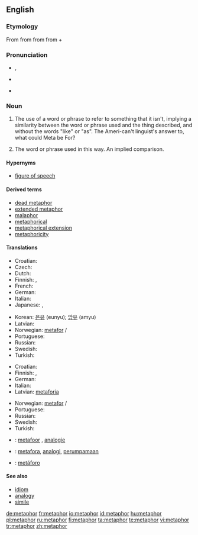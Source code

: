 ==English==
{{wikipedia}}

===Etymology===
From {{etyl|la|en}} {{term|metaphora|lang=la}} from {{etyl|grc|en}} {{term|μεταφορά|tr=metaphora|lang=grc|sc=polytonic}} from {{term|μεταφέρω||I transfer, apply|tr=metapherō|lang=grc|sc=polytonic}} from {{term|μετά||between|tr=meta|lang=grc|sc=polytonic}} + {{term|φέρω||I bear, carry|tr=pherō|lang=grc|sc=polytonic}}

===Pronunciation===
* {{a|UK}} {{IPA|/ˈmɛt.ə.fɔː(ɹ)/}}, {{SAMPA|/"mEt.@.f@/|/"mEt.@.fO:(r)/}}
* {{a|US}} {{IPA|/ˈme.tə.fɚ/|/ˈmɛt.ə.fɔɹ/}}
*: {{audio|en-us-metaphor.ogg|Audio (US)}}
* {{hyphenation|meta|phor}}

===Noun===
{{en-noun|s|-}}

# {{uncountable}} {{figure of speech}} The use of a word or phrase to refer to something that it isn't, implying a similarity between the word or phrase used and the thing described, and without the words "like" or "as".  The Ameri-can't linguist's answer to, what could Meta be For?
# {{countable}} The word or phrase used in this way.  An implied comparison.

====Hypernyms====
* [[figure of speech]]

====Derived terms====
* [[dead metaphor]]
* [[extended metaphor]]
* [[malaphor]]
* [[metaphorical]]
* [[metaphorical extension]]
* [[metaphoricity]]

====Translations====
{{trans-top|uncountable: figure of speech}}
* Croatian: {{t-|hr|metafora|f}}
* Czech: {{t-|cs|metafora|f}}
* Dutch: {{t+|nl|metafoor}}
* Finnish: {{t+|fi|vertauskuva}},  {{t+|fi|metafora}}
* French: {{t+|fr|métaphore|f}}
* German: {{t+|de|Metapher|f}}
* Italian: {{t+|it|metafora|f}}
* Japanese: {{t-|ja|比喩|sc=Jpan}}, {{t-|ja|ひゆ|tr=hiyu|sc=Jpan}}
{{trans-mid}}
* Korean: [[은유]] (eunyu); [[암유]] (amyu)
* Latvian: {{t-|lv|metafora|f|xs=Latvian}}
* Norwegian: [[metafor]] {{c}}/{{m}}
* Portuguese: {{t+|pt|metáfora|f}}
* Russian: {{t+|ru|метафора|f|sc=Cyrl}}
* Swedish: {{t-|sv|metafor|c}}
* Turkish: {{t+|tr|metafor|c}}
{{trans-bottom}}

{{trans-top|countable: word or phrase used in metaphor}}
* Croatian: {{t-|hr|metafora|f}}
* Finnish: {{t+|fi|vertauskuva}},  {{t+|fi|metafora}}
* German: {{t+|de|Metapher|f}}
* Italian: {{t+|it|metafora|f}}
* Latvian: [[metaforia]] {{f}}
{{trans-mid}}
* Norwegian: [[metafor]] {{c}}/{{m}}
* Portuguese: {{t+|pt|metáfora|f}}
* Russian: {{t+|ru|метафора|f|sc=Cyrl}}
* Swedish: {{t-|sv|metafor|c}}
* Turkish: {{t+|tr|metafor|c}}
{{trans-bottom}}

{{checktrans-top}}
* {{ttbc|Dutch}}: [[metafoor]] {{m}}, [[analogie]] {{f}}
* {{ttbc|Indonesian}}: [[metafora]], [[analogi]], [[umpama|perumpamaan]]
* {{ttbc|Spanish}}: [[metáforo]] {{m}}
{{trans-bottom}}

====See also====
* [[idiom]]
* [[analogy]]
* [[simile]]

[[de:metaphor]]
[[fr:metaphor]]
[[io:metaphor]]
[[id:metaphor]]
[[hu:metaphor]]
[[pl:metaphor]]
[[ru:metaphor]]
[[fi:metaphor]]
[[ta:metaphor]]
[[te:metaphor]]
[[vi:metaphor]]
[[tr:metaphor]]
[[zh:metaphor]]